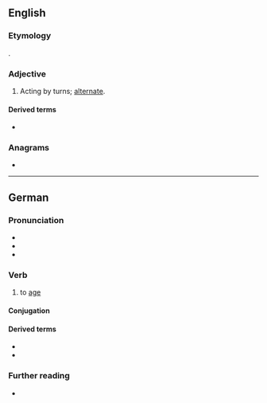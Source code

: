 {{also|Altern}}
==English==

===Etymology===
{{etyl|la|en}} {{lena}} {{m|la|alternus}}.

===Adjective===
{{en-adj|-}}

# Acting by turns; [[alternate]].
#: {{rfquotek|Milton}}

====Derived terms====
* {{l|en|altern base}}

{{Webster 1913}}

===Anagrams===
* {{anagrams|en|Antler|Lenart|antler|learnt|rental}}

----

==German==

===Pronunciation===
* {{IPA|/ˈʔaltɐn/|lang=de}}
* {{audio|De-at-altern.ogg|Audio (Austria)|lang=de}}
* {{audio|De-altern.ogg|Audio|lang=de}}

===Verb===
{{de-verb-weak|altert|alterte|gealtert|auxiliary=sein}}

# to [[age]]

====Conjugation====
{{de-conj-weak-ern|alt|gealtert|s}}

====Derived terms====
* {{l|de|Altern}}
* {{l|de|Alterung}}

===Further reading===
* {{R:Duden}}